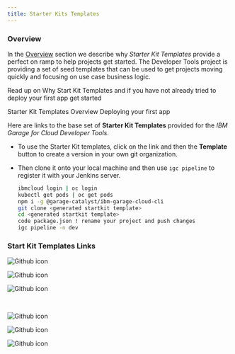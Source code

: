 ```yaml
---
title: Starter Kits Templates
---
```


### Overview

In the [Overview](/starterkits/overview) section we describe why _Starter Kit Templates_ provide a perfect on ramp to help projects get started. The Developer Tools project is providing a set of seed templates that can be used to get projects moving quickly and focusing on use case business logic.

Read up on Why Start Kit Templates and if you have not already tried to deploy your first app get started

<AnchorLinks>
  <AnchorLink to="../../starterkits/overview">Starter Kit Templates Overview</AnchorLink>
  <AnchorLink to="../../getting-started/deploy-app">Deploying your first app</AnchorLink>
</AnchorLinks>

Here are links to the base set of **Starter Kit Templates** provided for the _IBM Garage for Cloud Developer Tools_.

- To use the Starter Kit templates, click on the link and then the **Template** button to create a version in your own git organization.

- Then clone it onto your local machine and then use `igc pipeline` to register it with your Jenkins server.
    ```bash
    ibmcloud login | oc login
    kubectl get pods | oc get pods
    npm i -g @garage-catalyst/ibm-garage-cloud-cli
    git clone <generated startkit template>
    cd <generated startkit template>
    code package.json ! rename your project and push changes
    igc pipeline -n dev
    ```

### Start Kit Templates Links

<Row>
<Column colLg={4} colMd={4} noGutterMdLeft>
  <ResourceCard
    title="React UI Patterns"
    subTitle="Carbon based UI to help with common patterns using React framework"
    actionIcon="launch"
    color="dark"
    href="https://github.com/ibm-garage-cloud/template-node-react"
  >

![Github icon](/images/github-icon.png)

  </ResourceCard>
</Column>
<Column colLg={4} colMd={4} noGutterMdLeft>
<ResourceCard
     title="Angular UI Patterns"
     subTitle="Carbon based UI to help with common patterns using Angular framework"
     actionIcon="launch"
     color="dark"
     href="https://github.com/ibm-garage-cloud/template-node-angular"
   >

![Github icon](/images/github-icon.png)

</ResourceCard>
</Column>
<Column colLg={4} colMd={4} noGutterMdLeft>
  <ResourceCard
    title="Typescript Microservice"
    subTitle="Node.js TypeScript GraphQL Backend for Frontend"
    actionIcon="launch"
    color="dark"
    href="https://github.com/ibm-garage-cloud/template-node-typescript"
  >

![Github icon](/images/github-icon.png)

  </ResourceCard>

</Column>
</Row>

<br/>

<Row>
<Column colLg={4} colMd={4} noGutterMdLeft>
  <ResourceCard
    title="Typescript GraphQL"
    subTitle="Node.js TypeScript GraphQL Backend for Frontend"
    actionIcon="launch"
    color="dark"
    href="https://github.com/ibm-garage-cloud/template-graphql-typescript"
  >

![Github icon](/images/github-icon.png)

</ResourceCard>
</Column>



<Column colLg={4} colMd={4} noGutterMdLeft>
  <ResourceCard
    title="Spring Boot Microservice"
    subTitle="Spring Boot Java Microservice"
    actionIcon="launch"
    color="dark"
    href="https://github.com/ibm-garage-cloud/template-java-spring"
  >

![Github icon](/images/github-icon.png)

</ResourceCard>
</Column>
<Column colLg={4} colMd={4} noGutterMdLeft>
  <ResourceCard
    title="ArgoCD GitOps"
    subTitle="Template configuration to help to setup GitOps with ArgoCD"
    actionIcon="launch"
    color="light"
    href="https://github.com/ibm-garage-cloud/template-argocd-test"
  >

![Github icon](/images/github-icon.png)

</ResourceCard>
</Column>

</Row>

